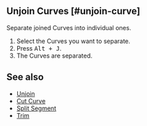 
## Unjoin Curves [#unjoin-curve]

<Reference shortcut="Alt + J" command="Unjoin Curves" button="" />

Separate joined Curves into individual ones.

1. Select the Curves you want to separate.
2. Press <kbd>Alt + J</kbd>.
3. The Curves are separated.

## See also
- [Unjoin](../unjoin)
- [Cut Curve](./cut-curve)
- [Split Segment](./split-segment)
- [Trim](./trim)







